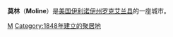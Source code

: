 {{Infobox Settlement
| name = 莫林<br/>Moline
| image_skyline = Downtown Moline 2.JPG
| imagesize = 250px
| image_caption = 
| image_flag = 
| image_shield = 
| pushpin_map = USA Illinois
| pushpin_label_position = bottom
| subdivision_type = 国家
| subdivision_name = {{USA}}
| subdivision_type1 = [[美国行政区划|州]]
| subdivision_name1 = [[伊利诺伊州|伊利诺伊州]]
| subdivision_type2 = [[伊利诺伊州各县列表|县]]
| subdivision_name2 =  [[罗克艾兰县_(伊利诺伊州)|罗克艾兰县]]
| elevation_m = 
| elevation_ft = 
| area_total_km2 = 40.9
| population_as_of = 2000年
| population_total = 43768
| population_density_km2 = auto
| timezone = [[北美中部时区|CST]]
| utc_offset = -6
| timezone_DST = [[CDT|CDT]]
| utc_offset_DST = -5
| latd = 41
| latm = 29
| lats = 9
| latNS = N
| longd = 90
| longm = 29
| longs = 59
| longEW = W
| website = http://www.moline.il.us
}}
'''莫林'''（'''Moline'''）是[[美国|美国]][[伊利诺伊州|伊利诺伊州]][[罗克艾兰县_(伊利诺伊州)|罗克艾兰县]]的一座城市。

{{Illinois-stub}}

[[Category:伊利诺伊州城市|M]]
[[Category:1848年建立的聚居地|Category:1848年建立的聚居地]]